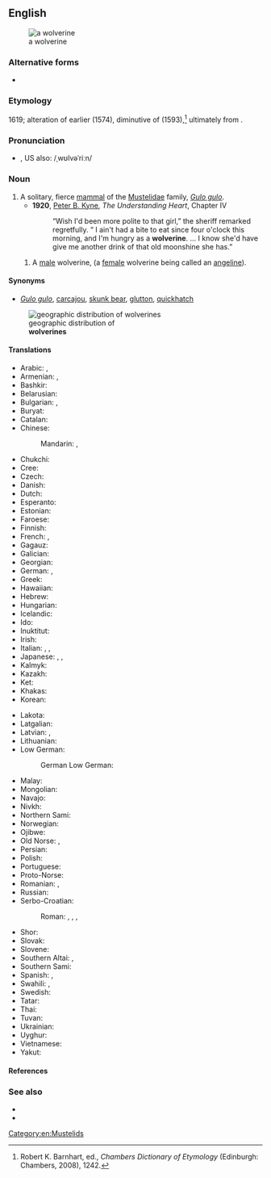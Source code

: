 {{also|Wolverine}}
==English==
[[Image:Wolverine.jpg|thumb|a wolverine]]

===Alternative forms===
* {{l|en|wolverene}}

===Etymology===
1619; alteration of earlier {{m|en|wolvering}} (1574), diminutive of {{m|en|wolver|t=ravenous or savage animal; person who behaves like a wolf}} (1593),<ref>Robert K. Barnhart, ed., ''Chambers Dictionary of Etymology'' (Edinburgh: Chambers, 2008), 1242.</ref> ultimately from {{m|en|wolf}}.

===Pronunciation===
* {{IPA|en|/ˈwʊlvəˌɹiːn/|/ˈwɒlvəˌɹiːn/}}, US also: /ˌwʊlvəˈriːn/

===Noun===
{{en-noun}}

# A solitary, fierce [[mammal]] of the [[Mustelidae]] family, ''[[Gulo gulo]]''.
#* '''1920''', [[w:Peter B. Kyne|Peter B. Kyne]], ''The Understanding Heart'', Chapter IV
#*: “Wish I'd been more polite to that girl,” the sheriff remarked regretfully. “ I ain't had a bite to eat since four o'clock this morning, and I'm hungry as a '''wolverine'''. … I know she'd have give me another drink of that old moonshine she has.”
## A [[male]] wolverine, (a [[female]] wolverine being called an [[angeline]]).

====Synonyms====
* {{sense|animal}} ''[[Gulo gulo]]'', [[carcajou]], [[skunk bear]], [[glutton]], [[quickhatch]]
[[File:Gulo gulo levila.png|thumb|geographic distribution of<br>'''wolverines''']]

====Translations====
{{trans-top|''Gulo gulo''}}
* Arabic: {{t|ar|شَرِه|m}}, {{t|ar|وُلْفِيرِين|m}}
* Armenian: {{t+|hy|կուղխ}}, {{t+|hy|շատակերիկ}}
* Bashkir: {{t|ba|ҡоно|sc=Cyrl}}
* Belarusian: {{t|be|расама́ха|f}}
* Bulgarian: {{t|bg|росома́ха|f}}, {{t+|bg|ла́комец|m}}
* Buryat: {{t|bua|зээгэн}}
* Catalan: {{t|ca|golut|m}}
* Chinese:
*: Mandarin: {{t+|cmn|狼獾|tr=lánghuān|sc=Hani}}, {{t+|cmn|貂熊|tr=diāoxióng|sc=Hani}}
* Chukchi: {{t|ckt|ӄэпэр|tr=qėpėr}}
* Cree: {{t|cr|ᑮᐦᑲᐧᐦᐋᐦᑫᐤ|tr=kîhkwahâhkêw|sc=Cans}}
* Czech: {{t+|cs|rosomák|m}}
* Danish: {{t+|da|jærv|c}}
* Dutch: {{t+|nl|veelvraat}}
* Esperanto: {{t|eo|gulo}}
* Estonian: {{t|et|ahm}}
* Faroese: {{t|fo|jarvur|m}}
* Finnish: {{t+|fi|ahma}}
* French: {{t+|fr|glouton|m}}, {{t+|fr|carcajou|m}}
* Gagauz: {{t|gag|obur}}
* Galician: {{t|gl|glutón|m}}
* Georgian: {{t|ka|სამურავი}}
* German: {{t+|de|Vielfraß|m}}, {{t|de|Bärenmarder|m}}
* Greek: {{t|el|γούλβεριν|m}}
* Hawaiian: {{t|haw|woleweline}}
* Hebrew: {{t|he|גַּרְגְּרָן|m|tr=garg'rán}}
* Hungarian: {{t+|hu|rozsomák}}
* Icelandic: {{t|is|jarfi|m}}
* Ido: {{t+|io|glutemo}}
* Inuktitut: {{t|iu|ᖃᕝᕕᒃ}}
* Irish: {{t|ga|glutan|m}}
* Italian: {{t+|it|ghiottone|m}}, {{t|it|volverina}}, {{t|it|ossifraga}}
* Japanese: {{t+|ja|クズリ|tr=kuzuri|sc=Jpan}}, {{t|ja|貂熊|sc=Jpan}}, {{t|ja|屈狸|sc=Jpan}}
* Kalmyk: {{t|xal|зеегн}}
* Kazakh: {{t|kk|құну|sc=Cyrl}}
* Ket: {{t|ket|кун|tr=kùn}}
* Khakas: {{t|kjh|хуну}}
* Korean: {{t|ko|울버린}}
{{trans-mid}}
* Lakota: {{t|lkt|škečátȟaŋka}}
* Latgalian: {{t|ltg|kņauss|tr=k'n'`äus's’}}
* Latvian: {{t|lv|āmrija|f}}, {{t|lv|tīnis|m}}
* Lithuanian: {{t|lt|ernis|m}}
* Low German:
*: German Low German: {{t|nds-de|Veelfraat|m}}
* Malay: {{t|ms|wolverin}}
* Mongolian: {{t|mn|нохой зээх}}
* Navajo: {{t|nv|niłchiis}}
* Nivkh: {{t|niv|кʼузр̌}}
* Northern Sami: {{t|se|geatki}}
* Norwegian: {{t+|no|jerv|m}}
* Ojibwe: {{t|oj|gwiingwa'aage}}
* Old Norse: {{t|non|jerfr|m}}, {{t|non|jarfr|m}}
* Persian: {{t|fa|ولورین|tr=volverin|sc=fa-Arab}}
* Polish: {{t+|pl|rosomak|m}}
* Portuguese: {{t|pt|carcaju|m}}
* Proto-Norse: {{t|gmq-pro|ᛖᚱᚨᚠᚨᛉ|m}}
* Romanian: {{t|ro|polifag american|m}}, {{t+|ro|gluton|m}}
* Russian: {{t+|ru|росома́ха|f}}
* Serbo-Croatian:
*: Roman: {{t|sh|gorska kuna|f}}, {{t|sh|rosomah|m}}, {{t+|sh|žderonja|m}}, {{t|sh|žderavac|m}}
* Shor: {{t|cjs|қунучақ|tr=qunučaq}}
* Slovak: {{t|sk|rosomák|m}}
* Slovene: {{t|sl|rosomáh|m}}
* Southern Altai: {{t|alt|јеекен|tr=ceeken}}, {{t|alt|куну|tr=kunu}}
* Southern Sami: {{t|sma|gierhkie}}
* Spanish: {{t+|es|glotón|m}}, {{t|es|carcayú|m}}
* Swahili: {{t|sw|fisi-milima}}, {{t|sw|wolverini}}
* Swedish: {{t+|sv|järv|c}}
* Tatar: {{t|tt|комагай}}
* Thai: {{t|th|วุลเวอรีน|tr=wunwer-reen}}
* Tuvan: {{t|tyv|чекпе}}
* Ukrainian: {{t|uk|росома́ха|f}}
* Uyghur: {{t|ug|بۆرە بورسۇق}}
* Vietnamese: {{t|vi|chồn Gulo}}
* Yakut: {{t|sah|сиэгэн|sc=Cyrl}}
{{trans-bottom}}

====References====
<references/>

===See also===
* {{projectlink|wikipedia}}
* {{specieslite|Gulo gulo}}

[[Category:en:Mustelids]]